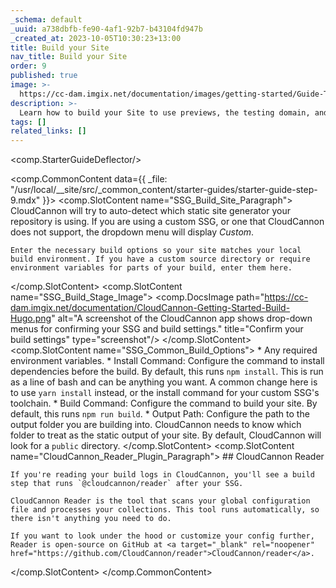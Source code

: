 ```yaml
---
_schema: default
_uuid: a738dbfb-fe90-4af1-92b7-b43104fd947b
_created_at: 2023-10-05T10:30:23+13:00
title: Build your Site
nav_title: Build your Site
order: 9
published: true
image: >-
  https://cc-dam.imgix.net/documentation/images/getting-started/Guide-Thumbnails/CloudCannon-Getting-Started-Thumbnail-Universal.png
description: >-
  Learn how to build your Site to use previews, the testing domain, and the Visual Editor.
tags: []
related_links: []
---
```

<comp.StarterGuideDeflector/>

<comp.CommonContent data={{ _file: "/usr/local/__site/src/_common_content/starter-guides/starter-guide-step-9.mdx" }}>
  <comp.SlotContent name="SSG_Build_Site_Paragraph">
    CloudCannon will try to auto-detect which static site generator your repository is using. If you are using a custom SSG, or one that CloudCannon does not support, the dropdown menu will display *Custom*.

    Enter the necessary build options so your site matches your local build environment. If you have a custom source directory or require environment variables for parts of your build, enter them here.
  </comp.SlotContent>
  <comp.SlotContent name="SSG_Build_Stage_Image">
    <comp.DocsImage path="https://cc-dam.imgix.net/documentation/CloudCannon-Getting-Started-Build-Hugo.png" alt="A screenshot of the CloudCannon app shows drop-down menus for confirming your SSG and build settings." title="Confirm your build settings" type="screenshot"/>
  </comp.SlotContent>
  <comp.SlotContent name="SSG_Common_Build_Options">
    * Any required environment variables.
    * Install Command: Configure the command to install dependencies before the build. By default, this runs `npm install`. This is run as a line of bash and can be anything you want. A common change here is to use `yarn install` instead, or the install command for your custom SSG's toolchain.
    * Build Command: Configure the command to build your site. By default, this runs `npm run build`.
    * Output Path: Configure the path to the output folder you are building into. CloudCannon needs to know which folder to treat as the static output of your site. By default, CloudCannon will look for a `public` directory.
  </comp.SlotContent>
  <comp.SlotContent name="CloudCannon_Reader_Plugin_Paragraph">
    ## CloudCannon Reader

    If you're reading your build logs in CloudCannon, you'll see a build step that runs `@cloudcannon/reader` after your SSG. 

    CloudCannon Reader is the tool that scans your global configuration file and processes your collections. This tool runs automatically, so there isn't anything you need to do.

    If you want to look under the hood or customize your config further, Reader is open-source on GitHub at <a target="_blank" rel="noopener" href="https://github.com/CloudCannon/reader">CloudCannon/reader</a>.
  </comp.SlotContent>
</comp.CommonContent>
